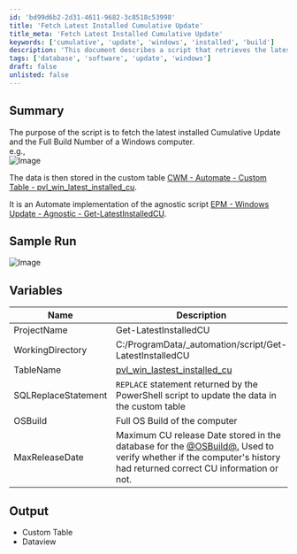 ```yaml
---
id: 'bd99d6b2-2d31-4611-9682-3c8518c53998'
title: 'Fetch Latest Installed Cumulative Update'
title_meta: 'Fetch Latest Installed Cumulative Update'
keywords: ['cumulative', 'update', 'windows', 'installed', 'build']
description: 'This document describes a script that retrieves the latest installed Cumulative Update and Full Build Number for a Windows computer. The data is stored in a custom table for Automate implementation, providing essential update information for system management.'
tags: ['database', 'software', 'update', 'windows']
draft: false
unlisted: false
---
```

## Summary

The purpose of the script is to fetch the latest installed Cumulative Update and the Full Build Number of a Windows computer.  
e.g.,  
![Image](../../../static/img/Get-Latest-Installed-Cumulative-Update/image_1.png)  

The data is then stored in the custom table [CWM - Automate - Custom Table - pvl_win_latest_installed_cu](https://proval.itglue.com/DOC-5078775-12849460).  

It is an Automate implementation of the agnostic script [EPM - Windows Update - Agnostic - Get-LatestInstalledCU](https://proval.itglue.com/DOC-5078775-13046597).  

## Sample Run

![Image](../../../static/img/Get-Latest-Installed-Cumulative-Update/image_2.png)  

## Variables

| Name                  | Description                                                                                                                                                   |
|-----------------------|---------------------------------------------------------------------------------------------------------------------------------------------------------------|
| ProjectName           | Get-LatestInstalledCU                                                                                                                                       |
| WorkingDirectory       | C:/ProgramData/_automation/script/Get-LatestInstalledCU                                                                                                     |
| TableName             | [pvl_win_lastest_installed_cu](https://proval.itglue.com/DOC-5078775-12849460)                                                                             |
| SQLReplaceStatement   | `REPLACE` statement returned by the PowerShell script to update the data in the custom table                                                                 |
| OSBuild               | Full OS Build of the computer                                                                                                                                 |
| MaxReleaseDate        | Maximum CU release Date stored in the database for the [@OSBuild@.](http://@OSBuild@.) Used to verify whether if the computer's history had returned correct CU information or not. |

## Output

- Custom Table
- Dataview











